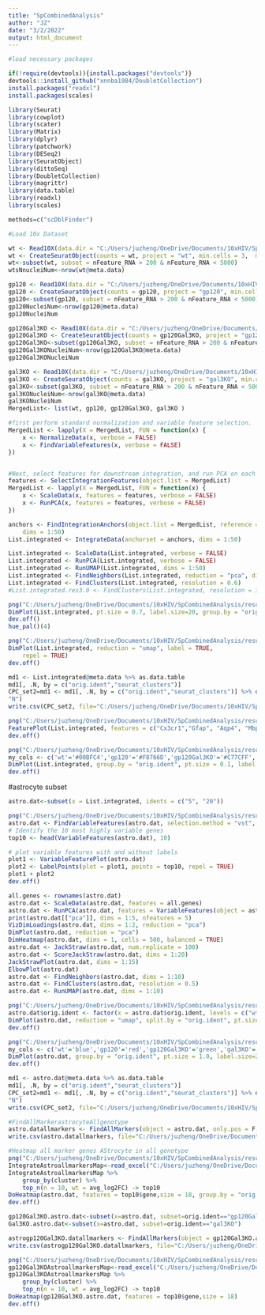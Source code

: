 ---
title: "SpCombinedAnalysis"
author: "JZ"
date: "3/2/2022"
output: html_document
---

```{r setup, include=FALSE}
#load necessary packages

if(!require(devtools)){install.packages("devtools")}
devtools::install_github("xnnba1984/DoubletCollection")
install.packages("readxl")
install.packages(scales)

library(Seurat)
library(cowplot)
library(scater)
library(Matrix)
library(dplyr)
library(patchwork)
library(DESeq2)
library(SeuratObject)
library(dittoSeq)
library(DoubletCollection)
library(magrittr)
library(data.table)
library(readxl)
library(scales)

methods=c("scDblFinder")
```

```{r}
#Load 10x Dataset

wt <- Read10X(data.dir = "C:/Users/juzheng/OneDrive/Documents/10xHIV/SpCombinedAnalysis/data/data_Sp11_Wt/filtered")
wt <- CreateSeuratObject(counts = wt, project = "wt", min.cells = 3,  min.features = 200)
wt<-subset(wt, subset = nFeature_RNA > 200 & nFeature_RNA < 5000)
wtsNnucleiNum<-nrow(wt@meta.data)

gp120 <- Read10X(data.dir = "C:/Users/juzheng/OneDrive/Documents/10xHIV/SpCombinedAnalysis/data/data_sp12_gp120/filtered")
gp120 <- CreateSeuratObject(counts = gp120, project = "gp120", min.cells = 3,  min.features = 200)
gp120<-subset(gp120, subset = nFeature_RNA > 200 & nFeature_RNA < 5000)
gp120NucleiNum<-nrow(gp120@meta.data)
gp120NucleiNum

gp120Gal3KO <- Read10X(data.dir = "C:/Users/juzheng/OneDrive/Documents/10xHIV/SpCombinedAnalysis/data/data_sp8_gp120Gal3KO/filtered")
gp120Gal3KO <- CreateSeuratObject(counts = gp120Gal3KO, project = "gp120Gal3KO", min.cells = 3,  min.features = 200)
gp120Gal3KO<-subset(gp120Gal3KO, subset = nFeature_RNA > 200 & nFeature_RNA < 5000)
gp120Gal3KONucleiNum<-nrow(gp120Gal3KO@meta.data)
gp120Gal3KONucleiNum

gal3KO <- Read10X(data.dir = "C:/Users/juzheng/OneDrive/Documents/10xHIV/SpCombinedAnalysis/data/data_sp13_Gal3KO/filtered")
gal3KO <- CreateSeuratObject(counts = gal3KO, project = "gal3KO", min.cells = 3,  min.features = 200)
gal3KO<-subset(gal3KO, subset = nFeature_RNA > 200 & nFeature_RNA < 5000)
gal3KONucleiNum<-nrow(gal3KO@meta.data)
gal3KONucleiNum
MergedList<- list(wt, gp120, gp120Gal3KO, gal3KO )

#first perform standard normalization and variable feature selection.
MergedList <- lapply(X = MergedList, FUN = function(x) {
    x <- NormalizeData(x, verbose = FALSE)
    x <- FindVariableFeatures(x, verbose = FALSE)
})


#Next, select features for downstream integration, and run PCA on each object in the list, which is required for running the alternative reciprocal PCA workflow.
features <- SelectIntegrationFeatures(object.list = MergedList)
MergedList <- lapply(X = MergedList, FUN = function(x) {
    x <- ScaleData(x, features = features, verbose = FALSE)
    x <- RunPCA(x, features = features, verbose = FALSE)
})

anchors <- FindIntegrationAnchors(object.list = MergedList, reference = c(1), reduction = "rpca",
    dims = 1:50)
List.integrated <- IntegrateData(anchorset = anchors, dims = 1:50)

List.integrated <- ScaleData(List.integrated, verbose = FALSE)
List.integrated <- RunPCA(List.integrated, verbose = FALSE)
List.integrated <- RunUMAP(List.integrated, dims = 1:50)
List.integrated <- FindNeighbors(List.integrated, reduction = "pca", dims = 1:30)
List.integrated <- FindClusters(List.integrated, resolution = 0.6)
#List.integrated.res3.0 <- FindClusters(List.integrated, resolution = 3.0)
```
```{r}
png("C:/Users/juzheng/OneDrive/Documents/10xHIV/SpCombinedAnalysis/results/combinedUMAP.png", width = 12, height = 10, units = "in", res = 300)
DimPlot(List.integrated, pt.size = 0.7, label.size=20, group.by = "orig.ident" )
dev.off()
hue_pal()(4)

png("C:/Users/juzheng/OneDrive/Documents/10xHIV/SpCombinedAnalysis/results/UMAP_clusterRes.0.6.png", width = 8, height = 6, units = "in", res = 300)
DimPlot(List.integrated, reduction = "umap", label = TRUE,
    repel = TRUE)
dev.off()
```
```{r}
md1 <- List.integrated@meta.data %>% as.data.table
md1[, .N, by = c("orig.ident","seurat_clusters")]
CPC_set2=md1 <- md1[, .N, by = c("orig.ident","seurat_clusters")] %>% dcast(., orig.ident ~ seurat_clusters, value.var =
"N")
write.csv(CPC_set2, file="C:/Users/juzheng/OneDrive/Documents/10xHIV/SpCombinedAnalysis/results/IntegratedCluster.csv")
```
```{r}
png("C:/Users/juzheng/OneDrive/Documents/10xHIV/SpCombinedAnalysis/results/celltype.png", width = 10, height = 12, units = "in", res = 300)
FeaturePlot(List.integrated, features = c("Cx3cr1","Gfap", "Aqp4", "Mbp","Mog " , "Pdgfra","Snhg11"), min.cutoff = "q9", pt.size = 1)
dev.off()
```
```{r}
png("C:/Users/juzheng/OneDrive/Documents/10xHIV/SpCombinedAnalysis/results/wtgp120.png", width = 8, height = 6, units = "in", res = 300)
my_cols <- c('wt'='#00BFC4','gp120'='#F8766D','gp120Gal3KO'='#C77CFF','gal3KO'='black')
DimPlot(List.integrated, group.by = "orig.ident", pt.size = 0.1, label.size=20, cols = my_cols)
dev.off()
```
#astrocyte subset
```{r}
astro.dat<-subset(x = List.integrated, idents = c("5", "20")) 

png("C:/Users/juzheng/OneDrive/Documents/10xHIV/SpCombinedAnalysis/results/astro.variable.genes.png", width = 16, height = 4, units = "in", res = 300)
astro.dat <- FindVariableFeatures(astro.dat, selection.method = "vst", nfeatures = 2000)
# Identify the 10 most highly variable genes
top10 <- head(VariableFeatures(astro.dat), 10)

# plot variable features with and without labels
plot1 <- VariableFeaturePlot(astro.dat)
plot2 <- LabelPoints(plot = plot1, points = top10, repel = TRUE)
plot1 + plot2
dev.off()
```
```{r}
all.genes <- rownames(astro.dat)
astro.dat <- ScaleData(astro.dat, features = all.genes)
astro.dat <- RunPCA(astro.dat, features = VariableFeatures(object = astro.dat))
print(astro.dat[["pca"]], dims = 1:5, nfeatures = 5)
VizDimLoadings(astro.dat, dims = 1:2, reduction = "pca")
DimPlot(astro.dat, reduction = "pca")
DimHeatmap(astro.dat, dims = 1, cells = 500, balanced = TRUE)
astro.dat <- JackStraw(astro.dat, num.replicate = 100)
astro.dat <- ScoreJackStraw(astro.dat, dims = 1:20)
JackStrawPlot(astro.dat, dims = 1:15)
ElbowPlot(astro.dat)
astro.dat <- FindNeighbors(astro.dat, dims = 1:10)
astro.dat <- FindClusters(astro.dat, resolution = 0.5)
astro.dat <- RunUMAP(astro.dat, dims = 1:10)
```
```{r}
png("C:/Users/juzheng/OneDrive/Documents/10xHIV/SpCombinedAnalysis/results/astro.umap.png", width = 10, height =3, units = "in", res = 300)
astro.dat$orig.ident <- factor(x = astro.dat$orig.ident, levels = c("wt", "gp120", "gp120Gal3KO","gal3KO"))
DimPlot(astro.dat, reduction = "umap", split.by = "orig.ident", pt.size = 0.8,  label =T )
dev.off()
```
```{r}
png("C:/Users/juzheng/OneDrive/Documents/10xHIV/SpCombinedAnalysis/results/astro.SplitByBroup.umap.png", width = 5, height = 3, units = "in", res = 300)
my_cols <- c('wt'='blue','gp120'='red','gp120Gal3KO'='green','gal3KO'='gray')
DimPlot(astro.dat, group.by = "orig.ident", pt.size = 1.0, label.size=20, cols = my_cols)
dev.off()
```
```{r}
md1 <- astro.dat@meta.data %>% as.data.table
md1[, .N, by = c("orig.ident","seurat_clusters")]
CPC_set2=md1 <- md1[, .N, by = c("orig.ident","seurat_clusters")] %>% dcast(., orig.ident ~ seurat_clusters, value.var =
"N")
write.csv(CPC_set2, file="C:/Users/juzheng/OneDrive/Documents/10xHIV/SpCombinedAnalysis/results/AstroIntegratedCluster.csv")
```
```{r}
#FindAllMarkerastrocyteAllgenotype
astro.datallmarkers <- FindAllMarkers(object = astro.dat, only.pos = F, min.pct = 0.25, thresh.use = 0.35)
write.csv(astro.datallmarkers, file="C:/Users/juzheng/OneDrive/Documents/10xHIV/SpCombinedAnalysis/results/IntegratedAstroSub_allmarkers.csv")
```
```{r}
#Heatmap all marker genes AStrocyte in all genotype
png("C:/Users/juzheng/OneDrive/Documents/10xHIV/SpCombinedAnalysis/results/IntegrateAstroAllMarkerMap.png", width=30, height = 9, units = "in", res = 300)
IntegrateAstroallmarkersMap<-read_excel("C:/Users/juzheng/OneDrive/Documents/10xHIV/SpCombinedAnalysis/results/IntegratedAstroSub_allmarkers_p0.05.xlsx")
IntegrateAstroallmarkersMap %>%
    group_by(cluster) %>%
    top_n(n = 10, wt = avg_log2FC) -> top10
DoHeatmap(astro.dat, features = top10$gene,size = 18, group.by = "orig.ident") 
dev.off()
```

```{r}
gp120Gal3KO.astro.dat<-subset(x=astro.dat, subset=orig.ident=="gp120Gal3KO")
Gal3KO.astro.dat<-subset(x=astro.dat, subset=orig.ident=="gal3KO")
```
```{r}
astrogp120Gal3KO.datallmarkers <- FindAllMarkers(object = gp120Gal3KO.astro.dat, only.pos = F, min.pct = 0.25, thresh.use = 0.35)
write.csv(astrogp120Gal3KO.datallmarkers, file="C:/Users/juzheng/OneDrive/Documents/10xHIV/SpCombinedAnalysis/results/gp120Gal3KOAstroSub_allmarkers.csv")
```
```{r}
png("C:/Users/juzheng/OneDrive/Documents/10xHIV/SpCombinedAnalysis/results/gp120Gal3KOAstroAllMarkerMap.png", width=30, height = 9, units = "in", res = 300)
gp120Gal3KOAstroallmarkersMap<-read_excel("C:/Users/juzheng/OneDrive/Documents/10xHIV/SpCombinedAnalysis/results/gp120Gal3KOAstroSub_allmarkers_p0.05.xlsx")
gp120Gal3KOAstroallmarkersMap %>%
    group_by(cluster) %>%
    top_n(n = 10, wt = avg_log2FC) -> top10
DoHeatmap(gp120Gal3KO.astro.dat, features = top10$gene,size = 18) 
dev.off()
```

